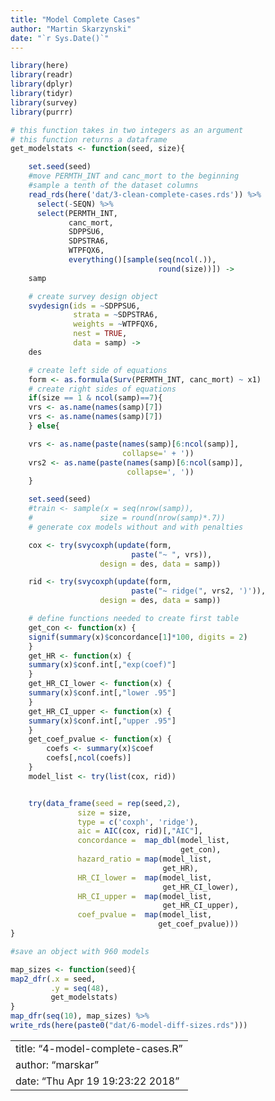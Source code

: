 ```yaml
---
title: "Model Complete Cases"
author: "Martin Skarzynski"
date: "`r Sys.Date()`"
---
```


```r
library(here)
library(readr)
library(dplyr)
library(tidyr)
library(survey)
library(purrr)

# this function takes in two integers as an argument
# this function returns a dataframe
get_modelstats <- function(seed, size){

    set.seed(seed)
    #move PERMTH_INT and canc_mort to the beginning
    #sample a tenth of the dataset columns
    read_rds(here('dat/3-clean-complete-cases.rds')) %>%
      select(-SEQN) %>%
      select(PERMTH_INT,
             canc_mort,
             SDPPSU6,
             SDPSTRA6,
             WTPFQX6,
             everything()[sample(seq(ncol(.)),
                                 round(size))]) ->
    samp

    # create survey design object
    svydesign(ids = ~SDPPSU6,
              strata = ~SDPSTRA6,
              weights = ~WTPFQX6,
              nest = TRUE,
              data = samp) ->
    des

    # create left side of equations
    form <- as.formula(Surv(PERMTH_INT, canc_mort) ~ x1)
    # create right sides of equations
    if(size == 1 & ncol(samp)==7){
    vrs <- as.name(names(samp)[7])
    vrs <- as.name(names(samp)[7])
    } else{

    vrs <- as.name(paste(names(samp)[6:ncol(samp)],
                         collapse=' + '))
    vrs2 <- as.name(paste(names(samp)[6:ncol(samp)],
                          collapse=', '))
    }

    set.seed(seed)
    #train <- sample(x = seq(nrow(samp)),
    #               size = round(nrow(samp)*.7))
    # generate cox models without and with penalties

    cox <- try(svycoxph(update(form,
                           paste("~ ", vrs)),
                    design = des, data = samp))

    rid <- try(svycoxph(update(form,
                           paste("~ ridge(", vrs2, ')')),
                    design = des, data = samp))

    # define functions needed to create first table
    get_con <- function(x) {
    signif(summary(x)$concordance[1]*100, digits = 2)
    }
    get_HR <- function(x) {
    summary(x)$conf.int[,"exp(coef)"]
    }
    get_HR_CI_lower <- function(x) {
    summary(x)$conf.int[,"lower .95"]
    }
    get_HR_CI_upper <- function(x) {
    summary(x)$conf.int[,"upper .95"]
    }
    get_coef_pvalue <- function(x) {
        coefs <- summary(x)$coef
        coefs[,ncol(coefs)]
    }
    model_list <- try(list(cox, rid))


    try(data_frame(seed = rep(seed,2),
               size = size,
               type = c('coxph', 'ridge'),
               aic = AIC(cox, rid)[,"AIC"],
               concordance =  map_dbl(model_list,
                                      get_con),
               hazard_ratio = map(model_list,
                                  get_HR),
               HR_CI_lower =  map(model_list,
                                  get_HR_CI_lower),
               HR_CI_upper =  map(model_list,
                                  get_HR_CI_upper),
               coef_pvalue =  map(model_list,
                                 get_coef_pvalue)))
}

#save an object with 960 models

map_sizes <- function(seed){
map2_dfr(.x = seed,
         .y = seq(48),
         get_modelstats)
}
map_dfr(seq(10), map_sizes) %>%
write_rds(here(paste0("dat/6-model-diff-sizes.rds")))
```


---
title: "4-model-complete-cases.R"
author: "marskar"
date: "Thu Apr 19 19:23:22 2018"
---
